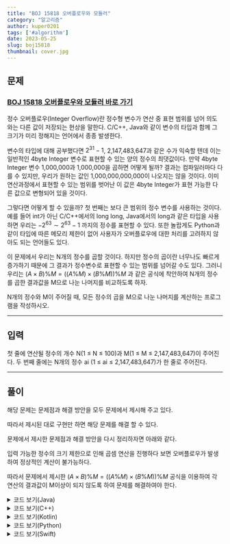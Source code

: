 ---
title: "BOJ 15818 오버플로우와 모듈러"
category: "알고리즘"
author: kuper0201
tags: ['#algorithm']
date: 2023-05-25
slug: boj15818
thumbnail: cover.jpg
---


## 문제

### <a href="https://boj.kr/15818" target="_blank">BOJ 15818 오버플로우와 모듈러 바로 가기</a>

정수 오버플로우(Integer Overflow)란 정수형 변수가 연산 중 표현 범위를 넘어 의도와는 다른 값이 저장되는 현상을 말한다. C/C++, Java와 같이 변수의 타입과 함께 그 크기가 미리 정해지는 언어에서 종종 발생한다.

변수의 타입에 대해 공부했다면 $2^{31}-1$, 2,147,483,647과 같은 수가 익숙할 텐데 이는 일반적인 4byte Integer 변수로 표현할 수 있는 양의 정수의 최댓값이다. 만약 4byte Integer 변수 1,000,000과 1,000,000을 곱하면 어떻게 될까? 결과는 컴파일러마다 다를 수 있지만, 우리가 원하는 값인 1,000,000,000,000이 나오지는 않을 것이다. 이미 연산과정에서 표현할 수 있는 범위를 벗어난 이 값은 4byte Integer가 표현 가능한 다른 값으로 변형되어 있을 것이다.

그렇다면 어떻게 할 수 있을까? 첫 번째는 보다 큰 범위의 정수 변수를 사용하는 것이다. 예를 들어 int가 아닌 C/C++에서의 long long, Java에서의 long과 같은 타입을 사용하면 우리는 $-2^{63} \sim 2^{63}-1$ 까지의 정수를 표현할 수 있다. 또한 놀랍게도 Python과 같이 타입에 따른 메모리 제한이 없어 사용자가 오버플로우에 대한 처리를 고려하지 않아도 되는 언어들도 있다.

이 문제에서 우리는 N개의 정수를 곱할 것이다. 하지만 정수의 곱이란 너무나도 빠르게 증가하기 때문에 그 결과가 정수변수로 표현할 수 있는 범위를 넘어갈 수도 있다. 그러니 우리는 $(A × B) \% M = ((A \% M) × (B \% M)) \% M$ 과 같은 공식에 착안하여 N개의 정수를 곱한 결과값을 M으로 나눈 나머지를 비교하도록 하자.

N개의 정수와 M이 주어질 때, 모든 정수의 곱을 M으로 나눈 나머지를 계산하는 프로그램을 작성하시오.

---

## 입력

첫 줄에 연산될 정수의 개수 N(1 ≤ N ≤ 100)과 M(1 ≤ M ≤ 2,147,483,647)이 주어진다. 두 번째 줄에는 N개의 정수 ai (1 ≤ ai ≤ 2,147,483,647)가 한 줄로 주어진다.

---

## 풀이

해당 문제는 문제점과 해결 방안을 모두 문제에서 제시해 주고 있다.

따라서 제시된 대로 구현만 하면 해당 문제를 해결 할 수 있다.

문제에서 제시한 문제점과 해결 방안을 다시 정리하자면 아래와 같다.

입력 가능한 정수의 크기 제한으로 인해 곱셈 연산을 진행하다 보면 오버플로우가 발생하여 정상적인 계산이 불가능하다.

따라서 문제에서 제시한 $(A × B) \% M = ((A \% M) × (B \% M)) \% M$ 공식을 이용하여 각 연산의 결과값이 M이상이 되지 않도록 하여 문제를 해결하여야 한다.

<details markdown="1">
<summary>코드 보기(Java)</summary>

```javascript
import java.io.*;

class Main {
    public static void main(String[] args) throws Exception {
        BufferedReader br = new BufferedReader(new InputStreamReader(System.in));
        // N, M 입력
        String[] s = br.readLine().split(" ");
        int N = Integer.parseInt(s[0]);
        int M = Integer.parseInt(s[1]);

        // N개의 정수 입력
        s = br.readLine().split(" ");

        long res = 1;
        for(int i = 0; i < N; i++) { // 곱셈 계산
            res *= Integer.parseInt(s[i]);
            res %= M;
        }

        System.out.println(res % M);
    }
}
```
</details>

<details markdown="1">
<summary>코드 보기(C++)</summary>

```cpp
#include <iostream>

#define fastio ios_base::sync_with_stdio(false); cin.tie(nullptr); cout.tie(nullptr)
#define endl '\n'

using namespace std;

int main() {
    fastio;
    
    // N, M 입력
    int N, M, t;
    cin >> N >> M;
    
    long res = 1;
    for(int i = 0; i < N; i++) { // 곱셈 계산
        cin >> t; // 정수 입력
        res *= t;
        res %= M;
    }
    
    cout << res % M << endl;
    
    return 0;
}
```
</details>

<details markdown="1">
<summary>코드 보기(Kotlin)</summary>

```javascript
fun main(args: Array<String>) = with(System.`in`.bufferedReader()) {
    // N, M 입력
    var s = readLine().split(" ")
    var N = s[0].toInt()
    var M = s[1].toInt()

    // N개의 정수 입력
    s = readLine().split(" ")

    var res = 1
    for(i in 0 until N) { // 곱셈 계산
        res *= Integer.parseInt(s[i])
        res %= M
    }
    
    println(res % M)
}
```
</details>

<details markdown="1">
<summary>코드 보기(Python)</summary>

```python
from sys import stdin

def main():
    # N, M 입력
    s = stdin.readline().split(' ')
    N = int(s[0])
    M = int(s[1])

    # N개의 정수 입력
    s = stdin.readline().split(' ')

    res = 1
    for i in range(0, N): # 곱셈 계산
        res *= int(s[i])
        res %= M

    print(res % M)

if __name__ == "__main__":
    main()
```
</details>

<details markdown="1">
<summary>코드 보기(Swift)</summary>

```cpp
import Foundation

func main() {
    // N, M 입력
    var s = readLine()!.split(separator: " ")
    var N = Int(s[0])!
    var M = Int(s[1])!

    // N개의 정수 입력
    s = readLine()!.split(separator: " ")

    var res = 1
    for i in 0..<N { // 곱셈 계산
        res *= Int(s[i])!
        res %= M
    }

    print(res % M)
}

main()
```
</details>